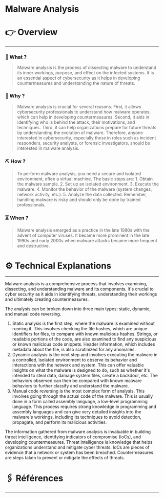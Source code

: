 # Malware Analysis


# 👉 Overview

---

### 👀 What ?

> Malware analysis is the process of dissecting malware to understand its inner workings, purpose, and effect on the infected systems. It is an essential aspect of cybersecurity as it helps in developing countermeasures and understanding the nature of threats.
> 

### 🧐 Why ?

> Malware analysis is crucial for several reasons. First, it allows cybersecurity professionals to understand how malware operates, which can help in developing countermeasures. Second, it aids in identifying who is behind the attack, their motivations, and techniques. Third, it can help organizations prepare for future threats by understanding the evolution of malware. Therefore, anyone interested in cybersecurity, especially those in roles such as incident responders, security analysts, or forensic investigators, should be interested in malware analysis.
> 

### ⛏️ How ?

> To perform malware analysis, you need a secure and isolated environment, often a virtual machine. The basic steps are: 1. Obtain the malware sample. 2. Set up an isolated environment. 3. Execute the malware. 4. Monitor the behavior of the malware (system changes, network activity, etc.). 5. Analyze the data collected. Remember, handling malware is risky and should only be done by trained professionals.
> 

### ⏳ When ?

> Malware analysis emerged as a practice in the late 1980s with the advent of computer viruses. It became more prominent in the late 1990s and early 2000s when malware attacks became more frequent and destructive.
> 

# ⚙️ Technical Explanations

---

Malware analysis is a comprehensive process that involves examining, dissecting, and understanding malware and its components. It's crucial to cyber security as it aids in identifying threats, understanding their workings and ultimately creating countermeasures.

The analysis can be broken down into three main types: static, dynamic, and manual code reversing.

1. Static analysis is the first step, where the malware is examined without running it. This involves checking the file hashes, which are unique identifiers for files, to compare with known malicious hashes. Strings, or readable portions of the code, are also examined to find any suspicious or known malicious code snippets. Header information, which includes metadata about the file, is also scrutinized for any anomalies.
2. Dynamic analysis is the next step and involves executing the malware in a controlled, isolated environment to observe its behavior and interactions with the network and system. This can offer valuable insights on what the malware is designed to do, such as whether it's intended to steal data, damage system files, create a backdoor, etc. The behaviors observed can then be compared with known malware behaviors to further classify and understand the malware.
3. Manual code reversing is the most complex form of analysis. This involves going through the actual code of the malware. This is usually done in a form called assembly language, a low-level programming language. This process requires strong knowledge in programming and assembly languages and can give very detailed insights into the malware's workings, including its techniques to avoid detection, propagate, and perform its malicious activities.

The information gathered from malware analysis is invaluable in building threat intelligence, identifying indicators of compromise (IoCs), and developing countermeasures. Threat intelligence is knowledge that helps organizations understand and mitigate cyber threats. IoCs are pieces of evidence that a network or system has been breached. Countermeasures are steps taken to prevent or mitigate the effects of threats.

# 🖇️ Références

---